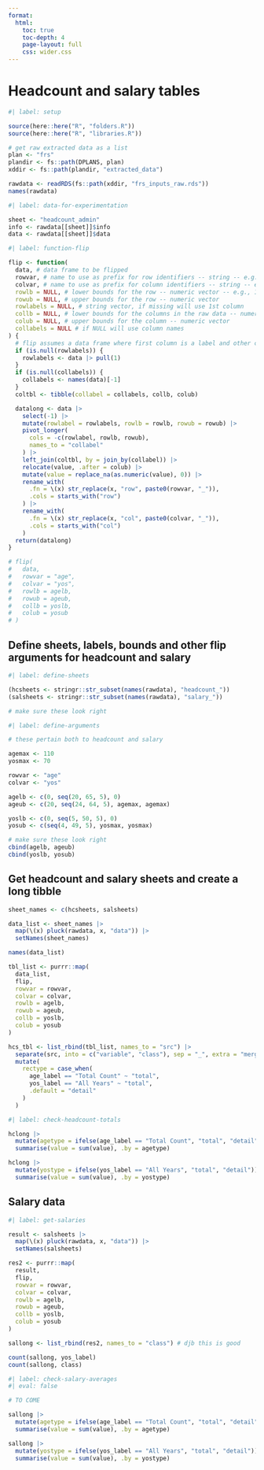 ```yaml
---
format:
  html:
    toc: true
    toc-depth: 4
    page-layout: full
    css: wider.css
---    
```


# Headcount and salary tables

```r
#| label: setup

source(here::here("R", "folders.R"))
source(here::here("R", "libraries.R"))

# get raw extracted data as a list
plan <- "frs"
plandir <- fs::path(DPLANS, plan)
xddir <- fs::path(plandir, "extracted_data")

rawdata <- readRDS(fs::path(xddir, "frs_inputs_raw.rds"))
names(rawdata)

```

```r
#| label: data-for-experimentation

sheet <- "headcount_admin"
info <- rawdata[[sheet]]$info
data <- rawdata[[sheet]]$data

```

```r
#| label: function-flip

flip <- function(
  data, # data frame to be flipped
  rowvar, # name to use as prefix for row identifiers -- string -- e.g., "age"
  colvar, # name to use as prefix for column identifiers -- string -- e.g., "yos"
  rowlb = NULL, # lower bounds for the row -- numeric vector -- e.g., 10 if the row label is "10-19"
  rowub = NULL, # upper bounds for the row -- numeric vector
  rowlabels = NULL, # string vector, if missing will use 1st column
  collb = NULL, # lower bounds for the columns in the raw data -- numeric vector -- e.g., 20 if column label is "20-24"
  colub = NULL, # upper bounds for the column -- numeric vector
  collabels = NULL # if NULL will use column names
) {
  # flip assumes a data frame where first column is a label and other columns are (or will be converted to) numeric
  if (is.null(rowlabels)) {
    rowlabels <- data |> pull(1)
  }
  if (is.null(collabels)) {
    collabels <- names(data)[-1]
  }
  coltbl <- tibble(collabel = collabels, collb, colub)

  datalong <- data |>
    select(-1) |>
    mutate(rowlabel = rowlabels, rowlb = rowlb, rowub = rowub) |>
    pivot_longer(
      cols = -c(rowlabel, rowlb, rowub),
      names_to = "collabel"
    ) |>
    left_join(coltbl, by = join_by(collabel)) |>
    relocate(value, .after = colub) |>
    mutate(value = replace_na(as.numeric(value), 0)) |>
    rename_with(
      .fn = \(x) str_replace(x, "row", paste0(rowvar, "_")),
      .cols = starts_with("row")
    ) |>
    rename_with(
      .fn = \(x) str_replace(x, "col", paste0(colvar, "_")),
      .cols = starts_with("col")
    )
  return(datalong)
}

# flip(
#   data,
#   rowvar = "age",
#   colvar = "yos",
#   rowlb = agelb,
#   rowub = ageub,
#   collb = yoslb,
#   colub = yosub
# )

```

## Define sheets, labels, bounds and other flip arguments for headcount and salary

```r
#| label: define-sheets

(hcsheets <- stringr::str_subset(names(rawdata), "headcount_"))
(salsheets <- stringr::str_subset(names(rawdata), "salary_"))

# make sure these look right

```

```r
#| label: define-arguments

# these pertain both to headcount and salary

agemax <- 110
yosmax <- 70

rowvar <- "age"
colvar <- "yos"

agelb <- c(0, seq(20, 65, 5), 0)
ageub <- c(20, seq(24, 64, 5), agemax, agemax)

yoslb <- c(0, seq(5, 50, 5), 0)
yosub <- c(seq(4, 49, 5), yosmax, yosmax)

# make sure these look right
cbind(agelb, ageub)
cbind(yoslb, yosub)

```

## Get headcount and salary sheets and create a long tibble

```r

sheet_names <- c(hcsheets, salsheets)

data_list <- sheet_names |>
  map(\(x) pluck(rawdata, x, "data")) |>
  setNames(sheet_names)

names(data_list)

tbl_list <- purrr::map(
  data_list,
  flip,
  rowvar = rowvar,
  colvar = colvar,
  rowlb = agelb,
  rowub = ageub,
  collb = yoslb,
  colub = yosub
)

hcs_tbl <- list_rbind(tbl_list, names_to = "src") |>
  separate(src, into = c("variable", "class"), sep = "_", extra = "merge") |>
  mutate(
    rectype = case_when(
      age_label == "Total Count" ~ "total",
      yos_label == "All Years" ~ "total",
      .default = "detail"
    )
  )

```

```r
#| label: check-headcount-totals

hclong |>
  mutate(agetype = ifelse(age_label == "Total Count", "total", "detail")) |>
  summarise(value = sum(value), .by = agetype)

hclong |>
  mutate(yostype = ifelse(yos_label == "All Years", "total", "detail")) |>
  summarise(value = sum(value), .by = yostype)

```



## Salary data

```r
#| label: get-salaries

result <- salsheets |>
  map(\(x) pluck(rawdata, x, "data")) |>
  setNames(salsheets)

res2 <- purrr::map(
  result,
  flip,
  rowvar = rowvar,
  colvar = colvar,
  rowlb = agelb,
  rowub = ageub,
  collb = yoslb,
  colub = yosub
)

sallong <- list_rbind(res2, names_to = "class") # djb this is good

count(sallong, yos_label)
count(sallong, class)

```

```r
#| label: check-salary-averages
#| eval: false

# TO COME

sallong |>
  mutate(agetype = ifelse(age_label == "Total Count", "total", "detail")) |>
  summarise(value = sum(value), .by = agetype)

sallong |>
  mutate(yostype = ifelse(yos_label == "All Years", "total", "detail")) |>
  summarise(value = sum(value), .by = yostype)

```